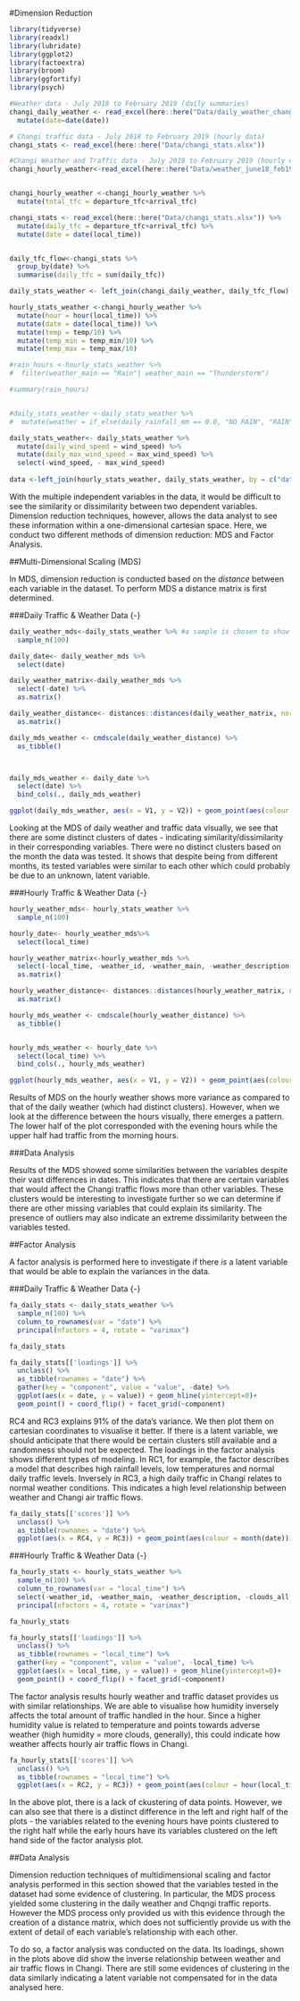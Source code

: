 #Dimension Reduction




```r
library(tidyverse)
library(readxl)
library(lubridate)
library(ggplot2)
library(factoextra)
library(broom)
library(ggfortify)
library(psych)
```




```r
#Weather data - July 2018 to February 2019 (daily summaries)
changi_daily_weather <- read_excel(here::here("Data/daily_weather_changi.xlsx")) %>% 
  mutate(date=date(date))

# Changi traffic data - July 2018 to February 2019 (hourly data)
changi_stats <- read_excel(here::here("Data/changi_stats.xlsx"))

#Changi Weather and Traffic data - July 2018 to February 2019 (hourly data)
changi_hourly_weather<-read_excel(here::here("Data/weather_june18_feb19.xlsx")) 


changi_hourly_weather <-changi_hourly_weather %>% 
  mutate(total_tfc = departure_tfc+arrival_tfc)

```



```r
changi_stats <- read_excel(here::here("Data/changi_stats.xlsx")) %>% 
  mutate(daily_tfc = departure_tfc+arrival_tfc) %>% 
  mutate(date = date(local_time))


daily_tfc_flow<-changi_stats %>% 
  group_by(date) %>% 
  summarise(daily_tfc = sum(daily_tfc))

daily_stats_weather <- left_join(changi_daily_weather, daily_tfc_flow)
```


```r

hourly_stats_weather <-changi_hourly_weather %>% 
  mutate(hour = hour(local_time)) %>% 
  mutate(date = date(local_time)) %>% 
  mutate(temp = temp/10) %>% 
  mutate(temp_min = temp_min/10) %>% 
  mutate(temp_max = temp_max/10)

```




```r

#rain_hours <-hourly_stats_weather %>% 
#  filter(weather_main == "Rain"| weather_main == "Thunderstorm")

#summary(rain_hours)


#daily_stats_weather <-daily_stats_weather %>% 
#  mutate(weather = if_else(daily_rainfall_mm == 0.0, "NO RAIN", "RAIN"))
```





```r

daily_stats_weather<- daily_stats_weather %>%
  mutate(daily_wind_speed = wind_speed) %>% 
  mutate(daily_max_wind_speed = max_wind_speed) %>%
  select(-wind_speed, - max_wind_speed)
  
data <-left_join(hourly_stats_weather, daily_stats_weather, by = c("date"))
```


With the multiple independent variables in the data, it would be difficult to see the similarity or dissimilarity between two dependent variables. Dimension reduction techniques, however, allows the data analyst to see these information within a one-dimensional cartesian space. Here, we conduct two different methods of dimension reduction: MDS and Factor Analysis.

##Multi-Dimensional Scaling (MDS)

In MDS, dimension reduction is conducted based on the *distance* between each variable in the dataset. To perform MDS a distance matrix is first determined.  

###Daily Traffic & Weather Data {-}



```r
daily_weather_mds<-daily_stats_weather %>% #a sample is chosen to show more visual clarity
  sample_n(100)

daily_date<- daily_weather_mds %>% 
  select(date)

daily_weather_matrix<-daily_weather_mds %>% 
  select(-date) %>%
  as.matrix()
```


```r
daily_weather_distance<- distances::distances(daily_weather_matrix, normalize = "studentize") %>% 
  as.matrix()

daily_mds_weather <- cmdscale(daily_weather_distance) %>% 
  as_tibble()



daily_mds_weather <- daily_date %>% 
  select(date) %>% 
  bind_cols(., daily_mds_weather)
```



```r
ggplot(daily_mds_weather, aes(x = V1, y = V2)) + geom_point(aes(colour = month(date)))
```
Looking at the MDS of daily weather and traffic data visually, we see that there are some distinct clusters of dates - indicating similarity/dissimilarity in their corresponding variables. There were no distinct clusters based on the month the data was tested. It shows that despite being from different months, its tested variables were similar to each other which could probably be due to an unknown, latent variable.

###Hourly Traffic & Weather Data {-}
```r
hourly_weather_mds<- hourly_stats_weather %>% 
  sample_n(100)

hourly_date<- hourly_weather_mds%>% 
  select(local_time)

hourly_weather_matrix<-hourly_weather_mds %>% 
  select(-local_time, -weather_id, -weather_main, -weather_description, -clouds_all, -date, -arrival_tfc, -departure_tfc) %>%
  as.matrix()

```


```r
hourly_weather_distance<- distances::distances(hourly_weather_matrix, normalize = "studentize") %>% 
  as.matrix()

hourly_mds_weather <- cmdscale(hourly_weather_distance) %>% 
  as_tibble()


hourly_mds_weather <- hourly_date %>% 
  select(local_time) %>% 
  bind_cols(., hourly_mds_weather)
```


```r
ggplot(hourly_mds_weather, aes(x = V1, y = V2)) + geom_point(aes(colour = hour(local_time)))
```

Results of MDS on the hourly weather shows more variance as compared to that of the daily weather (which had distinct clusters). However, when we look at the difference between the hours visually, there emerges a pattern. The lower half of the plot corresponded with the evening hours while the upper half had traffic from the morning hours.


###Data Analysis

Results of the MDS showed some similarities between the variables despite their vast differences in dates. This indicates that there are certain variables that would affect the Changi traffic flows more than other variables. These clusters would be interesting to investigate further so we can determine if there are other missing variables that could explain its similarity. The presence of outliers may also indicate an extreme dissimilarity between the variables tested.

##Factor Analysis

A factor analysis is performed here to investigate if there *is* a latent variable that would be able to explain the variances in the data. 

###Daily Traffic & Weather Data {-}
```r
fa_daily_stats <- daily_stats_weather %>% 
  sample_n(100) %>% 
  column_to_rownames(var = "date") %>% 
  principal(nfactors = 4, rotate = "varimax")

fa_daily_stats
```

```r
fa_daily_stats[['loadings']] %>% 
  unclass() %>% 
  as_tibble(rownames = "date") %>%
  gather(key = "component", value = "value", -date) %>% 
  ggplot(aes(x = date, y = value)) + geom_hline(yintercept=0)+
  geom_point() + coord_flip() + facet_grid(~component)
```



RC4 and RC3 explains 91% of the data's variance. We then plot them on cartesian coordinates to visualise it better. If there is a latent variable, we should anticipate that there would be certain clusters still available and a randomness should not be expected. The loadings in the factor analysis shows different types of modeling. In RC1, for example, the factor describes a model that describes high rainfall levels, low temperatures and normal daily traffic levels. Inversely in RC3, a high daily traffic in Changi relates to normal weather conditions. This indicates a high level relationship between weather and Changi air traffic flows. 

```r
fa_daily_stats[['scores']] %>% 
  unclass() %>% 
  as_tibble(rownames = "date") %>%
  ggplot(aes(x = RC4, y = RC3)) + geom_point(aes(colour = month(date)))
```

###Hourly Traffic & Weather Data {-}

```r
fa_hourly_stats <- hourly_stats_weather %>% 
  sample_n(100) %>% 
  column_to_rownames(var = "local_time") %>% 
  select(-weather_id, -weather_main, -weather_description, -clouds_all, -date, -departure_tfc, -arrival_tfc) %>% 
  principal(nfactors = 4, rotate = "varimax")

fa_hourly_stats
```

```r
fa_hourly_stats[['loadings']] %>% 
  unclass() %>% 
  as_tibble(rownames = "local_time") %>%
  gather(key = "component", value = "value", -local_time) %>% 
  ggplot(aes(x = local_time, y = value)) + geom_hline(yintercept=0)+
  geom_point() + coord_flip() + facet_grid(~component)
```

The factor analysis results hourly weather and traffic dataset provides us with similar relationships. We are able to visualise how humidity inversely affects the total amount of traffic handled in the hour. Since a higher humidity value is related to temperature and points towards adverse weather (high humidity = more clouds, generally), this could indicate how weather affects hourly air traffic flows in Changi.

```r
fa_hourly_stats[['scores']] %>% 
  unclass() %>% 
  as_tibble(rownames = "local_time") %>%
  ggplot(aes(x = RC2, y = RC3)) + geom_point(aes(colour = hour(local_time)))
```

In the above plot, there is a lack of ckustering of data points. However, we can also see that there is a distinct difference in the left and right half of the plots - the variables related to the evening hours have points clustered to the right half while the early hours have its variables clustered on the left hand side of the factor analysis plot. 



##Data Analysis

Dimension reduction techniques of multidimensional scaling and factor analysis performed in this section showed that the variables tested in the dataset had some evidence of clustering. In particular, the MDS process yielded some clustering in the daily weather and Chqngi traffic reports. However the MDS process only provided us with this evidence through the creation of a distance matrix, which does not sufficiently provide us with the extent of detail of each variable's relationship with each other. 

To do so, a factor analysis was conducted on the data. Its loadings, shown in the plots above did show the inverse relationship between weather and air traffic flows in Changi. There are still some evidences of clustering in the data similarly indicating a latent variable not compensated for in the data analysed here. 


